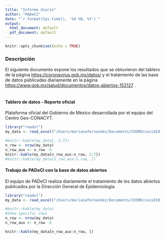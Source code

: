 ```yaml
---
title: "Informe diario"
author: "PADeCI"
date: "`r format(Sys.time(), '%d %B, %Y')`"
output:
  html_document: default
  pdf_document: default
---
```


```r
knitr::opts_chunk$set(echo = TRUE)
```

### Descripción

El siguiente documento expone los resultados que se obtuvieron del tablero de la página <https://coronavirus.gob.mx/datos/> y el tratámiento de las base de datos públicadas diariamente en la página <https://www.gob.mx/salud/documentos/datos-abiertos-152127> .<br>
<br>

#### Tablero de datos - Reporte oficial
Plataforma oficial del Gobierno de México desarrollada por el equipo del Centro Geo-CONACYT.<br>


```r
library("readxl")
my_data <- read_excel("/Users/marianafernandez/Documents/COSMO/covid19-mx-data/data-validation/bitacora_historica_tablero_oficial.xlsx")
```


```r
#knitr::kable(my_data[, 2:7])
n_row <- nrow(my_data)
n_row_aux <- n_row -5
knitr::kable(my_data[n_row_aux:n_row, 2:7])
#knitr::kable(my_data[n_row_aux:n_row, ])

```

#### Trabajo de PADeCI con la base de datos abiertos
El equipo de PADeCI realiza diariamente el tratamiento de los datos abiertos publicados por la Dirección General de Epidemiología.

```r
library("readxl")
my_data <- read_excel("/Users/marianafernandez/Documents/COSMO/covid19-mx-data/data-validation/bitacora_historica_datos_abiertos.xlsx")
```


```r
#knitr::kable(my_data)
#Show specific rows
n_row <- nrow(my_data)
n_row_aux <- n_row -5

knitr::kable(my_data[n_row_aux:n_row, ])

```

